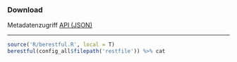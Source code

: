 ### Download

Metadatenzugriff [API (JSON)](https://norman-ds.github.io/momo/json.json) 

***

```r
source('R/berestful.R', local = T)
berestful(config_all$filepath('restfile')) %>% cat
```

